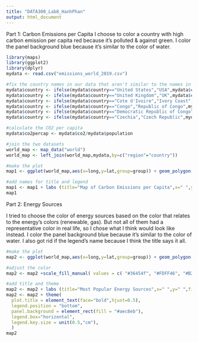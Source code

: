 ```yaml
---
title: "DATA300_Lab8_HanhPhan"
output: html_document
---
```


Part 1: Carbon Emissions per Capita
I choose to color a country  with high carbon emission per capita red because it's polluted & against green. I color the panel background blue because it's similar to the color of water.

```r
library(maps)
library(ggplot2)
library(dplyr)
mydata <- read.csv("emissions_world_2019.csv")

#fix the country names in our data that aren't similar to the names in map_data
mydata$country <- ifelse(mydata$country=="United States","USA",mydata$country)
mydata$country <- ifelse(mydata$country=="United Kingdom","UK",mydata$country)
mydata$country <- ifelse(mydata$country=="Cote d'Ivoire","Ivory Coast",mydata$country)
mydata$country <- ifelse(mydata$country=="Congo","Republic of Congo",mydata$country)
mydata$country <- ifelse(mydata$country=="Democratic Republic of Congo","Democratic Republic of the Congo",mydata$country)
mydata$country <- ifelse(mydata$country=="Czechia","Czech Republic",mydata$country)

#calculate the CO2 per capita
mydata$co2percap <- mydata$co2/mydata$population

#join the two datasets
world_map <- map_data("world")
world_map <- left_join(world_map,mydata,by=c("region"="country"))

#make the plot
map1 <- ggplot(world_map,aes(x=long,y=lat,group=group)) + geom_polygon(aes(fill=co2percap),color="black",size=.1) + scale_fill_gradient2(low ="#fcf3e6", mid="#f5d4a6",  high = "#a30c02",midpoint=5, space = "Lab", na.value = "grey70", guide = "colourbar", aesthetics = "fill") + theme_void()

#add names for title and legend
map1 <- map1 + labs (title="Map of Carbon Emissions per Capita",x=" ",y=" ", fill="CO2 per capita") +theme(plot.title = element_text(face="bold",hjust=0.5)) + theme(legend.position = "bottom") + theme(panel.background = element_rect(fill = "#aec8eb"))
map1

```



Part 2: Energy Sources

I tried to choose the color of energy sources based on the color that relates to the energy's colors (renewable, gas). But not all of them had a representative color in real life, so I chose what I think would look like instead. I color the panel background blue because it's similar to the color of water. I also got rid if the legend's name because I think the title says it all.


```r
#make the plot
map2 <- ggplot(world_map,aes(x=long,y=lat,group=group)) + geom_polygon(aes(fill=as.factor(source)),color="black",size=.1)  + theme_void()

#adjust the color
map2 <- map2 +scale_fill_manual( values = c( "#36454f", "#FDFF46", "#B22222", "#A17917", "#0ee31f"),na.value = "grey70") 

#add title and theme
map2 <- map2 + labs (title="Most Popular Energy Sources",x=" ",y=" ",fill="")
map2 <- map2 + theme(
  plot.title = element_text(face="bold",hjust=0.5),
  legend.position = "bottom", 
  panel.background = element_rect(fill = "#aec8eb"), 
  legend.box="horizontal",
  legend.key.size = unit(0.5,"cm"),
  )
map2
```


